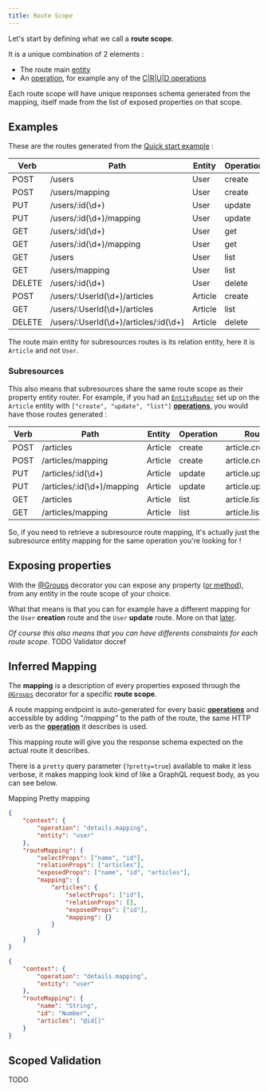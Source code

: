 ```yaml
---
title: Route Scope
---
```



Let's start by defining what we call a **route scope**.

It is a unique combination of 2 elements :

-   The route main [entity](https://typeorm.io/#/entities/what-is-entity)
-   An [operation](operations), for example any of the [C|R|U|D operations](/definitions#groupsoperation)

Each route scope will have unique responses schema generated from the mapping, itself made from the list of exposed
properties on that scope.

## Examples

These are the routes generated from the [Quick start example](../getting-started/quick-start) :

| Verb   | Path                                  | Entity  | Operation | Route scope         |
| ------ | ------------------------------------- | ------- | --------- | ------------------- |
| POST   | /users                                | User    | create    | user.create         |
| POST   | /users/mapping                        | User    | create    | user.create.mapping |
| PUT    | /users/:id(\d+)                       | User    | update    | user.update         |
| PUT    | /users/:id(\d+)/mapping               | User    | update    | user.update.mapping |
| GET    | /users/:id(\d+)                       | User    | get       | user.get            |
| GET    | /users/:id(\d+)/mapping               | User    | get       | user.get.mapping    |
| GET    | /users                                | User    | list      | user.list           |
| GET    | /users/mapping                        | User    | list      | user.list.mapping   |
| DELETE | /users/:id(\d+)                       | User    | delete    | user.delete         |
| POST   | /users/:UserId(\d+)/articles          | Article | create    | article.create      |
| GET    | /users/:UserId(\d+)/articles          | Article | list      | article.list        |
| DELETE | /users/:UserId(\d+)/articles/:id(\d+) | Article | delete    | article.delete      |

<Info>


The route main entity for subresources routes is its relation entity, here it is `Article` and not `User`.

</Info>


### Subresources

This also means that subresources share the same route scope as their property entity router. For example, if you had an
[`EntityRouter`](/definitions/classes/entityrouter) set up on the `Article` entity with `["create", "update", "list"]`
[**operations**](/entity-routes/operations/), you would have those routes generated :

| Verb | Path                       | Entity  | Operation | Route scope            |
| ---- | -------------------------- | ------- | --------- | ---------------------- |
| POST | /articles                  | Article | create    | article.create         |
| POST | /articles/mapping          | Article | create    | article.create.mapping |
| PUT  | /articles/:id(\d+)         | Article | update    | article.update         |
| PUT  | /articles/:id(\d+)/mapping | Article | update    | article.update.mapping |
| GET  | /articles                  | Article | list      | article.list           |
| GET  | /articles/mapping          | Article | list      | article.list.mapping   |

So, if you need to retrieve a subresource route mapping, it's actually just the subresource entity mapping for the same
operation you're looking for !

## Exposing properties

With the [@Groups](/definitions#groups) decorator you can expose any property ([or method](/groups/computed-property)),
from any entity in the route scope of your choice.

What that means is that you can for example have a different mapping for the `User` **creation** route and the `User`
**update** route. More on that [later](groups).

_Of course this also means that you can have differents constraints for each route scope._ TODO Validator docref

## Inferred Mapping

The **mapping** is a description of every properties exposed through the [`@Groups`](/definitions#groups) decorator for
a specific **route scope**.

A route mapping endpoint is auto-generated for every basic [**operations**](/entity-routes/operations/) and accessible
by adding _"/mapping"_ to the path of the route, the same HTTP verb as the [**operation**](/entity-routes/operations/)
it describes is used.

This mapping route will give you the response schema expected on the actual route it describes.

<Info mt="20px">


There is a `pretty` query parameter (`?pretty=true`) available to make it less verbose, it makes mapping look kind of
like a GraphQL request body, as you can see below.

</Info>


<Tabs>
  <TabList>
    <Tab>Mapping</Tab>
    <Tab>Pretty mapping</Tab>
  </TabList>


  <TabPanels>
    <TabPanel>


```json
{
    "context": {
        "operation": "details.mapping",
        "entity": "user"
    },
    "routeMapping": {
        "selectProps": ["name", "id"],
        "relationProps": ["articles"],
        "exposedProps": ["name", "id", "articles"],
        "mapping": {
            "articles": {
                "selectProps": ["id"],
                "relationProps": [],
                "exposedProps": ["id"],
                "mapping": {}
            }
        }
    }
}
```

</TabPanel>
<TabPanel>


```json
{
    "context": {
        "operation": "details.mapping",
        "entity": "user"
    },
    "routeMapping": {
        "name": "String",
        "id": "Number",
        "articles": "@id[]"
    }
}
```

</TabPanel>


  </TabPanels>
</Tabs>


## Scoped Validation

TODO
